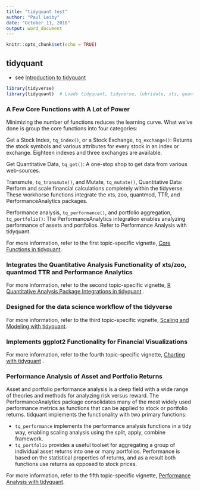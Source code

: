 ```yaml
---
title: "tidyquant test"
author: "Paul Leiby"
date: "October 11, 2018"
output: word_document
---
```


```r
knitr::opts_chunk$set(echo = TRUE)
```

## tidyquant

- see [Introduction to tidyquant](https://cran.r-project.org/web/packages/tidyquant/vignettes/TQ00-introduction-to-tidyquant.html)

```r
library(tidyverse)
library(tidyquant)  # Loads tidyquant, tidyverse, lubridate, xts, quantmod, TTR 
```

### A Few Core Functions with A Lot of Power
Minimizing the number of functions reduces the learning curve. What we’ve done is group the core functions into four categories:

Get a Stock Index, `tq_index()`, or a Stock Exchange, `tq_exchange()`: Returns the stock symbols and various attributes for every stock in an index or exchange. Eighteen indexes and three exchanges are available.

Get Quantitative Data, `tq_get()`: A one-stop shop to get data from various web-sources.

Transmute, `tq_transmute()`, and Mutate, `tq_mutate()`, Quantitative Data: Perform and scale financial calculations completely within the tidyverse. These workhorse functions integrate the xts, zoo, quantmod, TTR, and PerformanceAnalytics packages.

Performance analysis, `tq_performance()`, and portfolio aggregation, `tq_portfolio()`: The PerformanceAnalytics integration enables analyzing performance of assets and portfolios. Refer to Performance Analysis with tidyquant.

For more information, refer to the first topic-specific vignette, [Core Functions in tidyquant](https://cran.r-project.org/web/packages/tidyquant/vignettes/TQ01-core-functions-in-tidyquant.html).

### Integrates the Quantitative Analysis Functionality of xts/zoo, quantmod TTR and Performance Analytics

For more information, refer to the second topic-specific vignette, [R Quantitative Analysis Package Integrations in tidyquant](https://cran.r-project.org/web/packages/tidyquant/vignettes/TQ02-quant-integrations-in-tidyquant.html) .

### Designed for the data science workflow of the tidyverse

For more information, refer to the third topic-specific vignette, [Scaling and Modeling with tidyquant](https://cran.r-project.org/web/packages/tidyquant/vignettes/TQ03-scaling-and-modeling-with-tidyquant.html).

### Implements ggplot2 Functionality for Financial Visualizations

For more information, refer to the fourth topic-specific vignette, [Charting with tidyquant](https://cran.r-project.org/web/packages/tidyquant/vignettes/TQ04-charting-with-tidyquant.html) .


### Performance Analysis of Asset and Portfolio Returns
Asset and portfolio performance analysis is a deep field with a wide range of theories and methods for analyzing risk versus reward. The PerformanceAnalytics package consolidates many of the most widely used performance metrics as functions that can be applied to stock or portfolio returns. tidquant implements the functionality with two primary functions:

- `tq_performance` implements the performance analysis functions in a tidy way, enabling scaling analysis using the split, apply, combine framework.
- `tq_portfolio` provides a useful toolset for aggregating a group of individual asset returns into one or many portfolios.
Performance is based on the statistical properties of returns, and as a result both functions use returns as opposed to stock prices.

For more information, refer to the fifth topic-specific vignette, [Performance Analysis with tidyquant]().

```r

```

